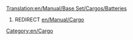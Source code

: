 [[Translation:en/Manual/Base Set/Cargos/Batteries]]
#REDIRECT [[en/Manual/Cargo]]
[[Category:en/Cargo]]